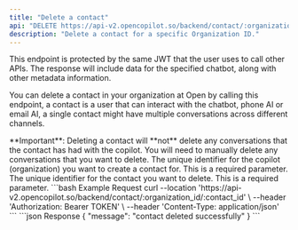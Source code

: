 ```yaml
---
title: "Delete a contact"
api: "DELETE https://api-v2.opencopilot.so/backend/contact/:organization_id/:contact_id"
description: "Delete a contact for a specific Organization ID."
---
```


<Warning>
This endpoint is protected by the same JWT that the user uses to call other APIs. The response will include data for the specified chatbot, along with other metadata information.
</Warning>


You can delete a contact in your organization at Open by calling this endpoint, a contact is a user that can interact with the chatbot, phone AI or email AI, a single contact might have multiple conversations across different channels.

<Warning>
**Important**: Deleting a contact will **not** delete any conversations that the contact has had with the copilot. You will need to manually delete any conversations that you want to delete.
</Warning>


<ParamField path="organization_id" type="string" required>
  The unique identifier for the copilot (organization) you want to create a contact for. This is a required parameter.
</ParamField>

<ParamField path="contact_id" type="string" required>
  The unique identifier for the contact you want to delete. This is a required parameter.
</ParamField>


<RequestExample>
```bash Example Request
curl --location 'https://api-v2.opencopilot.so/backend/contact/:organization_id/:contact_id' \
  --header 'Authorization: Bearer TOKEN' \ 
  --header 'Content-Type: application/json' 
```
</RequestExample>

<ResponseExample>
```json Response
{
  "message": "contact deleted successfully"
}
```
</ResponseExample>
